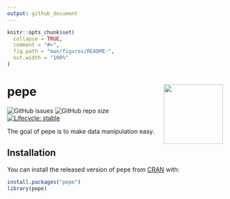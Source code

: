 ```yaml
---
output: github_document
---
```


<!-- README.md is generated from README.Rmd. Please edit that file -->

```r
knitr::opts_chunk$set(
  collapse = TRUE,
  comment = "#>",
  fig.path = "man/figures/README-",
  out.width = "100%"
)
```

<!--
[![CRAN status](https://www.r-pkg.org/badges/version/pepe)](https://CRAN.R-project.org/package=pepe)
# pepe <a><img src='man/figures/pepe.png' align="right" height="138.5" /></a> -->


# pepe  <a href='https://github.com/seymakalay/pepe'><img src='man/figures/pepe.png' align="right" height="138.5" /></a>

<!-- badges: start -->
![GitHub issues](https://img.shields.io/github/issues/seymakalay/pepe)
![GitHub repo size](https://img.shields.io/github/repo-size/seymakalay/pepe)
[![Lifecycle: stable](https://img.shields.io/badge/lifecycle-stable-brightgreen.svg)](https://lifecycle.r-lib.org/articles/stages.html#stable)
<!-- badges: end -->

The goal of pepe is to make data manipulation easy. 

## Installation

You can install the released version of pepe from [CRAN](https://CRAN.R-project.org) with:

``` r
install.packages("pepe")
library(pepe)
```


